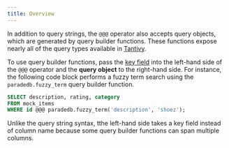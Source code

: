 ```yaml
---
title: Overview
---
```


In addition to query strings, the `@@@` operator also accepts query objects, which are generated by query builder
functions. These functions expose nearly all of the query types available in [Tantivy](/documentation/concepts/tantivy).

To use query builder functions, pass the [key field](/documentation/indexing/create_index#choosing-a-key-field) into the left-hand side of the `@@@` operator and the **query object** to the right-hand side.
For instance, the following code block performs a fuzzy term search using the `paradedb.fuzzy_term` query builder function.

```sql
SELECT description, rating, category
FROM mock_items
WHERE id @@@ paradedb.fuzzy_term('description', 'shoez');
```

<Note>
  Unlike the query string syntax, tthe left-hand side takes a key field instead
  of column name because some query builder functions can span multiple columns.
</Note>
